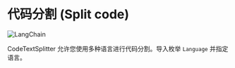 # 代码分割 (Split code)
![LangChain](https://pica.zhimg.com/50/v2-56e8bbb52aa271012541c1fe1ceb11a2_r.gif 'LangChain中文网')

CodeTextSplitter 允许您使用多种语言进行代码分割。导入枚举 `Language` 并指定语言。


<Example/>
